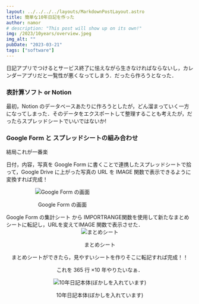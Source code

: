 ```yaml
---
layout: ../../../../layouts/MarkdownPostLayout.astro
title: 簡単な10年日記を作った
author: namor
# description: "This post will show up on its own!"
img: /2023/10years/overview.jpeg
img_alt: ""
pubDate: "2023-03-21"
tags: ["software"]
---
```


日記アプリでつけるとサービス終了に怯えながら生きなければならないし，カレンダーアプリだと一覧性が悪くなってしまう．だったら作ろうとなった．

### 表計算ソフト or Notion

最初，Notion のデータベースあたりに作ろうとしたが，どん溜まっていく一方になってしまった．そのデータをエクスポートして整理することも考えたが，だったらスプレッドシートでいいではないか!

### Google Form と スプレッドシートの組み合わせ

結局これが一番楽

日付，内容，写真を Google Form に書くことで連携したスプレッドシートで拾って，Google Drive に上がった写真の URL を IMAGE 関数で表示できるように変換すれば完成！

<div align="center " style="width: 60%;"   >
  <img src="/2023/10years/screen.png " alt="Google Form の画面"  />
  <p>Google Form の画面</p>
</div>
Google Form の集計シート から IMPORTRANGE関数を使用して新たなまとめシートに転記し，URLを変えてIMAGE
関数で表示させた．
<div align="center">
  <img src="/2023/10years/matome.png" alt="まとめシート" />
  <p>まとめシート</p>
  まとめシートができたら，見やすいシートを作りそこに転記すれば完成！！

これを 365 行 ×10 年やりたいなぁ．

<div align="center">
  <img
    src="/2023/10years/overview.jpeg"
    alt="10年日記本体(ぼかしを入れています)"
  />
  <p>10年日記本体(ぼかしを入れています)</p>
</div>

</div>
